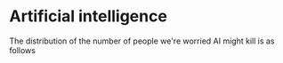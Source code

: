 
# Artificial intelligence

The distribution of the number of people we're worried AI might kill is as follows

<SquiggleChart squiggleString="1e9 to 1e11" />

